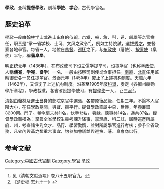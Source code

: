 '''學政'''，全稱'''提督學政'''，別稱'''學使'''、'''学台'''，古代學官名。

==歷史沿革==
學政一般由[[翰林学士|翰林学士]]或[[進士|進士]]出身的[[侍郎|侍郎]]、[[京堂|京堂]]、翰、詹、科、道、部屬等京官擔任，职责是“掌一省学校、士习、文风之政令”<ref>见《清朝文献通考》卷八十五职官九。</ref>，例如主持院試，選拔[[秀才|秀才]]，並督察各地學官。每省一人，地位在[[总督|总督]]、[[巡抚|巡抚]]之下，与[[布政使|布政使]]（藩使）、[[按察使|按察使]]（臬使）平行，稱'''藩臬學'''。

明正统元年（1436年），在布政使司下设立儒学提举司，设提学官（也称[[学政使|学政使]]、人稱'''儒宪'''，'''学宪'''、'''督学'''）一名，一般由按察司副使或佥事担任。[[南直|南直]]、[[北直|北直]]任用监察御史各一员任提学官。景泰元年（1450年）废止了上述机构制度。天顺六年（1462年），又恢复了上述机构制度。沿袭至1905年廢[[科舉|科舉]]，奏定《各廳州縣勸學所章程》，學政裁撤，各省改設提學使司，有[[提學使|提學使]]一人， 正三品<ref>《清史稿·志九十一》</ref>。

[[清朝|清朝]]由[[翰林|翰林]]及[[進士|進士]]出身的部院京官中選派，各帶原銜品級，任期三年。不論本人官階大小，在任學政期間，與督、撫平行。提督學政直屬中央，無俸，年養廉銀3200兩。門子、轎傘扇夫共11名，快手12名，皂隸、聽事共14名，通共37名。提督學政職權為：掌管全省學校生員考課升降事，掌理歲、科二試，屆時巡歷所屬府、州，考查諸生的文才、品行、學習勤惰，並對所屬學官進行考核；參予全省政務，凡省內興革之類重大事宜，均參加會議並與巡撫、藩、臬會商以行。

== 参考文献 ==
{{Reflist}}

[[Category:中國古代官制|Category:中國古代官制]]
[[Category:學官|Category:學官]]
[[Category:學政|]]

{{Government-official-hist-stub}}